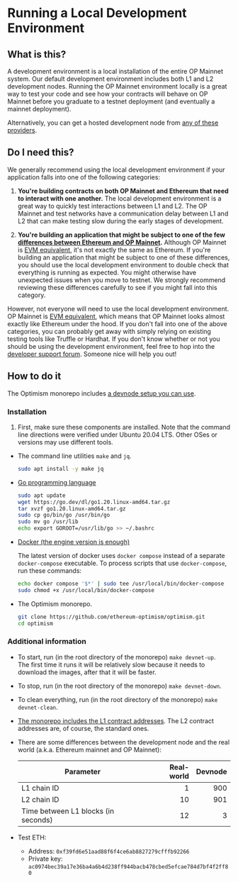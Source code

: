# Running a Local Development Environment

## What is this?

A development environment is a local installation of the entire OP Mainnet system.
Our default development environment includes both L1 and L2 development nodes.
Running the OP Mainnet environment locally is a great way to test your code and see how your contracts will behave on OP Mainnet before you graduate to a testnet deployment (and eventually a mainnet deployment).

Alternatively, you can get a hosted development node from [any of these providers](/tools/rpc-providers).

## Do I need this?

We generally recommend using the local development environment if your application falls into one of the following categories:

1.  **You're building contracts on both OP Mainnet and Ethereum that need to interact with one another.** The local development environment is a great way to quickly test interactions between L1 and L2. The OP Mainnet and test networks have a communication delay between L1 and L2 that can make testing slow during the early stages of development.

2.  **You're building an application that might be subject to one of the few [differences between Ethereum and OP Mainnet](/differences).** Although OP Mainnet is [EVM equivalent](https://medium.com/ethereum-optimism/introducing-evm-equivalence-5c2021deb306), it's not exactly the same as Ethereum. If you're building an application that might be subject to one of these differences, you should use the local development environment to double check that everything is running as expected. You might otherwise have unexpected issues when you move to testnet. We strongly recommend reviewing these differences carefully to see if you might fall into this category.

However, not everyone will need to use the local development environment.
OP Mainnet is [EVM equivalent](https://medium.com/ethereum-optimism/introducing-evm-equivalence-5c2021deb306), which means that OP Mainnet looks almost exactly like Ethereum under the hood.
If you don't fall into one of the above categories, you can probably get away with simply relying on existing testing tools like Truffle or Hardhat.
If you don't know whether or not you should be using the development environment, feel free to hop into the [developer support forum](https://github.com/ethereum-optimism/developers/discussions).
Someone nice will help you out!

## How to do it

The Optimism monorepo includes [a devnode setup you can use](https://github.com/ethereum-optimism/optimism/blob/65ec61dde94ffa93342728d324fecf474d228e1f/specs/meta/devnet.md).

### Installation

1.  First, make sure these components are installed.
    Note that the command line directions were verified under Ubuntu 20.04 LTS.
    Other OSes or versions may use different tools.

-   The command line utilities `make` and `jq`.

    ```sh
    sudo apt install -y make jq
    ```

-   [Go programming language](https://go.dev/)

    ```sh
    sudo apt update
    wget https://go.dev/dl/go1.20.linux-amd64.tar.gz
    tar xvzf go1.20.linux-amd64.tar.gz
    sudo cp go/bin/go /usr/bin/go
    sudo mv go /usr/lib
    echo export GOROOT=/usr/lib/go >> ~/.bashrc
    ```

-   [Docker (the engine version is enough)](https://docs.docker.com/engine/install/#server)

    The latest version of docker uses `docker compose` instead of a separate `docker-compose` executable.
    To process scripts that use `docker-compose`, run these commands:

    ```sh
    echo docker compose '$*' | sudo tee /usr/local/bin/docker-compose
    sudo chmod +x /usr/local/bin/docker-compose 
    ```

-   The Optimism monorepo.

    ```sh
    git clone https://github.com/ethereum-optimism/optimism.git
    cd optimism
    ```

### Additional information

-   To start, run (in the root directory of the monorepo) `make devnet-up`.\
    The first time it runs it will be relatively slow because it needs to download the images, after that it will be faster.

-   To stop, run (in the root directory of the monorepo) `make devnet-down`.

-   To clean everything, run (in the root directory of the monorepo) `make devnet-clean`.

-   [The monorepo includes the L1 contract addresses](https://github.com/ethereum-optimism/optimism/blob/65ec61dde94ffa93342728d324fecf474d228e1f/packages/contracts-bedrock/deploy-config/devnetL1.json).
    The L2 contract addresses are, of course, the standard ones.

-   There are some differences between the development node and the real world (a.k.a. Ethereum mainnet and OP Mainnet):

    | Parameter | Real-world | Devnode |
    | - | -: | -: |
    | L1 chain ID |  1 | 900
    | L2 chain ID | 10 | 901
    | Time between L1 blocks (in seconds) | 12 | 3

-   Test ETH:

    -   Address: `0xf39fd6e51aad88f6f4ce6ab8827279cfffb92266`
    -   Private key: `ac0974bec39a17e36ba4a6b4d238ff944bacb478cbed5efcae784d7bf4f2ff80`
